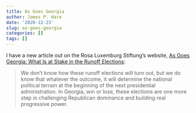 ```yaml
---
title: As Goes Georgia
author: James P. Hare
date: '2020-12-23'
slug: as-goes-georgia
categories: []
tags: []
---
```

I have a new article out on the Rosa Luxemburg Stiftung's website, [As Goes Georgia: What Is at Stake in the Runoff Elections](https://rosalux.nyc/as-goes-georgia/):

>We don’t know how these runoff elections will turn out, but we do know that whatever the outcome, it will determine the national political terrain at the beginning of the next presidential administration. In Georgia, win or lose, these elections are one more step in challenging Republican dominance and building real progressive power.